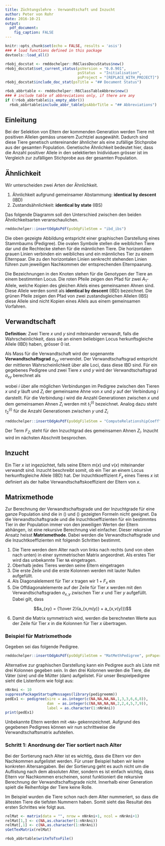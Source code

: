 ```yaml
---
title: Züchtungslehre - Verwandtschaft und Inzucht
author: Peter von Rohr
date: 2016-10-21
output: 
  pdf_document:
    fig_caption: FALSE
---
```


```r
knitr::opts_chunk$set(echo = FALSE, results = 'asis')
### # load functions defined in this package
devtools::load_all()
```

```r
r6obj_docstat <- rmddochelper::R6ClassDocuStatus$new()
r6obj_docstat$set_current_status(psVersion = "0.0.901",
                                 psStatus  = "Initialisation",
                                 psProject = "[REPLACE_WITH_PROJECT]")
r6obj_docstat$include_doc_stat(psTitle = "## Document Status")
```


```r
r6ob_abbrtable <- rmddochelper::R6ClassTableAbbrev$new()
### # include table of abbreviations only, if there are any
if (!r6ob_abbrtable$is_empty_abbr())
  r6ob_abbrtable$include_abbr_table(psAbbrTitle = "## Abbreviations")
```

## Einleitung
Bei der Selektion von Eltern der kommenden Generation werden Tiere mit positiven Allelen gemäss unserem Zuchtziel ausgewählt. Dadurch sind diese Tiere genetisch untereinander ähnlicher als eine zufällige Stichprobe aus der gesamten Population. Genetische Ähnlichkeit bedeutet hier, dass die Anzahl positiver Allele in den selektierten Inidividuen grösser ist im Vergleich zur zufälligen Stichprobe aus der gesamten Population.


## Ähnlichkeit
Wir unterscheiden zwei Arten der Ähnlichkeit. 

1. Ähnlichkeit aufgrund gemeinsamer Abstammung: __identical by descent__ (IBD)
2. Zustandsähnlichkeit: __identical by state__ (IBS)

Das folgende Diagramm soll den Unterschied zwischen den beiden Ähnlichkeitsarten veranschaulichen.

```r
rmddochelper::insertOdgAsPdf(psOdgFileStem = "ibd_ibs")
```

Die oben gezeigte Abbildung entspricht einer graphischen Darstellung eines Stammbaums (Pedigree). Die ovalen Symbole stellen die weiblichen Tiere dar und die Rechtecke stehen für die männlichen Tiere. Die horizontalen grauen Linien verbinden ein weibliches und ein männliches Tier zu einem Elternpaar. Die zu den horizontalen Linien senkrecht stehenden Linien führen zum jeweiligen Nachkommen der entsprechenden Elternpaarung. 

Die Bezeichnungen in den Knoten stehen für die Genotypen der Tiere an einem bestimmten Locus. Die roten Pfeile zeigen den Pfad für zwei $A_1$-Allele, welche Kopien des gleichen Allels eines gemeinsamen Ahnen sind. Diese Allele werden somit als __identical by descent__ (IBD) bezeichnet. Die grünen Pfeile zeigen den Pfad von zwei zustandsgleichen Allelen (IBS) diese Allele sind nicht Kopien eines Allels aus einem gemeinsamen Vorfahren.


## Verwandtschaft
__Definition__: Zwei Tiere $x$ und $y$ sind miteinander verwandt, falls die Wahrscheinlichkeit, dass sie an einem beliebigen Locus herkunftsgleiche Allele (IBD) haben, grösser $0$ ist. 

Als Mass für die Verwandtschaft wird der sogenannte __Verwandtschaftsgrad__ $a_{xy}$ verwendet. Der Verwandtschaftsgrad entspricht der mittleren Wahrscheinlichkeit über alle Loci, dass diese IBD sind. Für ein gegebenes Pedigree und zwei Tiere $x$ und $y$ wird der Verwandtschaftsgrad $a_{xy}$ berechnet als

\begin{equation}
a_{x,y} = \sum_{i=1}^P\left({1\over 2}\right)^{t_1^{(i)}+t_2^{(i)}}(1+F_{Z_i})
\label{eq:RelationshipCoefficient}
\end{equation}

wobei $i$ über alle möglichen Verbindungen im Pedigree zwischen den Tieren $x$ und $y$ läuft und $Z_i$ der gemeinsame Ahne von $x$ und $y$ auf der Verbindung $i$ darstellt. Für die Verbindung $i$ wird die Anzahl Generationen zwischen $x$ und dem gemeinsamen Ahnen $Z_i$ werden mit $t_1^{(i)}$ bezeichnet. Analog dazu steht $t_2^{(i)}$ für die Anzahl Generationen zwischen $y$ und $Z_i$

```r
rmddochelper::insertOdgAsPdf(psOdgFileStem = "ComputeRelationshipCoeff", pnPaperWidthScale = 0.6)
```

Der Term $F_{Z_i}$ steht für den Inzuchtgrad des gemeinsamen Ahnen $Z_i$. Inzucht wird im nächsten Abschnitt besprochen. 


## Inzucht
Ein Tier $x$ ist ingezüchtet, falls seine Eltern $m(x)$ und $v(x)$ miteinander verwandt sind. Inzucht beschreibt somit, ob ein Tier an einem Locus herkunftsgleiche Allele (IBD) hat. Der Inzuchtkoeffizient $F_x$ eines Tieres $x$ ist definiert als der halbe Verwandtschaftskoeffizient der Eltern von $x$. 

\begin{equation}
F_x = {1\over 2}a_{m(x),v(x)} = {1\over 2}\sum_{i=1}^P\left({1\over 2}\right)^{t_1^{(i)}+t_2^{(i)}}(1+F_{Z_i})
      = \sum_{i=1}^P\left({1\over 2}\right)^{t_1^{(i)}+t_2^{(i)}+1}(1+F_{Z_i})
\label{eq:InbreedingCoefficient}
\end{equation}


## Matrixmethode
Zur Berechnung der Verwandtschaftsgrade und der Inzuchtgrade für eine ganze Population sind die in (\ref{eq:RelationshipCoefficient}) und (\ref{eq:InbreedingCoefficient}) gezeigten Formeln nicht geeignet. Da die Verwandtschaftsgrade und die Inzuchtkoeffizienten für ein bestimmtes Tier in der Population immer von den jeweiligen Werten der Eltern abhängen, ist eine rekursive Berechnung viel einfacher. Dieser rekursive Ansatz heisst __Matrixmethode__. Dabei werden die Verwandtschaftsgrade und die Inzuchtkoeffizienten mit folgendn Schritten bestimmt.

1. Die Tiere werden dem Alter nach von links nach rechts (und von oben nach unten) in einer symmetrischen Matrix angeordnet. Als erstes Tier wird das unbekannte Tier `NA` eingetragen.
2. Oberhalb jedes Tieres werden seine Eltern eingetragen
3. Die erste Zeile und die erste Kolonnen werden mit lauter Nullen aufgefüllt.
4. Als Diagonalelement für Tier $x$ tragen wir $1+F_x$ ein
5. Die Offdiagonalelemente auf der Zeile für Tier $x$ werden mit den Verwandtschaftsgraden $a_{x,y}$ zwischen Tier $x$ und Tier $y$  aufgefüllt. Dabei gilt, dass 

$$a_{xy} = {1\over 2}(a_{x,m(y)} + a_{x,v(y)})$$

6. Damit die Matrix symmetrisch wird, werden die berechneten Werte aus der Zeile für Tier $x$ in die Kolonnen für Tier $x$ übertragen.

### Beispiel für Matrixmethode
Gegeben sei das folgende Pedigree.


```r
rmddochelper::insertOdgAsPdf(psOdgFileStem = "MatMethPedigree", pnPaperWidthScale = 0.4)
```

Alternative zur graphischen Darstellung kann ein Pedigree auch als Liste mit drei Kolonnen gegeben sein. In den drei Kolonnen werden die Tiere, die Väter (sire) und die Mütter (dam) aufgelistet. Für unser Bespielpedigree sieht die Listenform wie folgt aus:

```r
nNrAni <- 10
suppressPackageStartupMessages(library(pedigreemm))
pedEx1 <- pedigree(sire = as.integer(c(NA,NA,NA,NA,1,3,3,6,6,8)), 
                   dam  = as.integer(c(NA,NA,NA,NA,2,2,4,5,7,9)), 
                   label = as.character(1:nNrAni))
print(pedEx1)
```

Unbekannte Eltern werden mit `<NA>` gekennzeichnet. Aufgrund des gegebenen Pedigrees können wir nun schrittweise die Verwandtschaftsmatrix aufstellen.

### Schritt 1: Anordnung der Tier sortiert nach Alter
Bei der Sortierung nach Alter ist es wichtig, dass die Eltern vor den Nachkommen aufgelistet werden. Für unser Beispiel haben wir keine konkreten Altersangaben. Bei der Sortierung geht es auch nicht um die Auflistung nach dem absoluten Alter, sondern es ist einfach wichtig, dass Eltern vor Nachkommen erscheinen, sonst funktioniert die rekursive Berechnung der Verwandtschaftsgrade nicht. Innerhalb einer Generation spielt die Reihenfolge der Tiere keine Rolle.

Im Beispiel wurden die Tiere schon nach dem Alter nummeriert, so dass die ältesten Tiere die tiefsten Nummern haben. Somit sieht das Resultat des ersten Schrittes wie folgt aus.

```r
relMat <- matrix(data = "", nrow = nNrAni+1, ncol = nNrAni+1)
relMat[1,] <- c(NA,as.character(1:nNrAni))
relMat[,1] <- c(NA,as.character(1:nNrAni))
sGetTexMatrix(relMat)
```



```r
r6ob_abbrtable$writeToTsvFile()
```
<!-- END of document                 -- 
  -- Below this must not be anything -->


